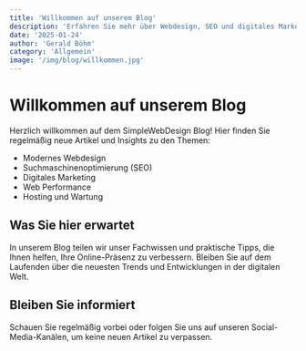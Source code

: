 ```yaml
---
title: 'Willkommen auf unserem Blog'
description: 'Erfahren Sie mehr über Webdesign, SEO und digitales Marketing'
date: '2025-01-24'
author: 'Gerald Böhm'
category: 'Allgemein'
image: '/img/blog/willkommen.jpg'
---
```


# Willkommen auf unserem Blog

Herzlich willkommen auf dem SimpleWebDesign Blog! Hier finden Sie regelmäßig neue Artikel und Insights zu den Themen:

- Modernes Webdesign
- Suchmaschinenoptimierung (SEO)
- Digitales Marketing
- Web Performance
- Hosting und Wartung

## Was Sie hier erwartet

In unserem Blog teilen wir unser Fachwissen und praktische Tipps, die Ihnen helfen, Ihre Online-Präsenz zu verbessern. Bleiben Sie auf dem Laufenden über die neuesten Trends und Entwicklungen in der digitalen Welt.

## Bleiben Sie informiert

Schauen Sie regelmäßig vorbei oder folgen Sie uns auf unseren Social-Media-Kanälen, um keine neuen Artikel zu verpassen.
